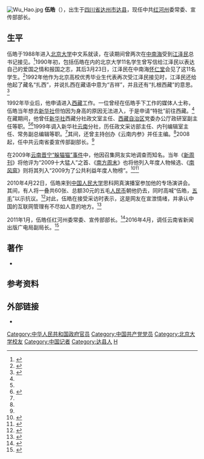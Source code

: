 {{Infobox_officeholder
| name =伍皓
| image name =
| width = 
| Sex = 男
| Native place = 
| date of birth = {{Birth year and age|1970|4}}
| party = {{CCP|19px}}
| nationality = {{PRC}}
| place of birth = [[四川省|四川省]][[达州市|达州市]]
| now= 云南省新闻出版广电局副局长
| period=2016年－
}}
[[File:Wu_Hao.jpg|thumb]]
'''伍皓'''（{{bd|1970年|4月}}），出生于[[四川省|四川省]][[达州市|达州市]][[达县|达县]]，现任中共[[红河州|红河州]]委常委、宣传部部长。

== 生平 ==
伍皓于1988年进入[[北京大学|北京大学]]中文系就读，在读期间曾两次在[[中南海|中南海]]受到[[江泽民|江泽民]]总书记接见。<ref name="xh">{{cite web|url=http://www.yn.xinhuanet.com/reporter/wh.htm|title=伍皓|publisher=新华网|accessdate=2010-04-22|archive-date=2017-12-01|archive-url=https://web.archive.org/web/20171201041322/http://www.yn.xinhuanet.com/reporter/wh.htm|dead-url=no}}</ref>1990年初，包括伍皓在内的北京大学11名学生曾写信给江泽民以表达自己的爱国之情和报国之志，其后3月23日，江泽民在中南海[[怀仁堂|怀仁堂]]会见了这11名学生。<ref>{{cite news|title=未名湖连中南海——江泽民总书记与北大学生座谈前后|author=古健、周玲|work=人民日报|date=1990-04-14|page=1版}}</ref>1992年他作为北京高校优秀毕业生代表再次受江泽民接见时，江泽民还给他起了藏名“扎西”，并说扎西在藏语中意为“吉祥”，并且还有“扎根西藏”的意思。<ref name="yn2">{{cite web|url=http://yn.yunnan.cn/html/2009-12/31/content_1028576.htm|title=伍皓是怎样炼成的|publisher=云南网|accessdate=2010-04-22|deadurl=yes|archiveurl=https://web.archive.org/web/20120616071829/http://yn.yunnan.cn/html/2009-12/31/content_1028576.htm|archivedate=2012-06-16}}</ref>

1992年毕业后，他申请进入[[西藏|西藏]]工作。一位曾经在伍皓手下工作的媒体人士称，伍皓当年想去[[新华社|新华社]]但怕因为身高的原因无法进入，于是申请“特批”前往西藏。<ref name="yn2" />在藏期间，他曾任[[新华社|新华社]]西藏分社政文室主任、[[西藏自治区|西藏自治区]]党委办公厅政研室副主任等职。<ref name="xh" /><ref name="yn">{{cite web|url=http://www.yndaily.com/html/20081104/news_100_191847.html|title=中共云南省委组织部省管干部任前公示公告|publisher=云南日报网|accessdate=2010-04-22|deadurl=yes|archiveurl=https://web.archive.org/web/20100428084022/http://www.yndaily.com/html/20081104/news_100_191847.html|archivedate=2010-04-28}}</ref>1999年调入新华社[[云南|云南]]分社，历任政文采访部主任、内刊编辑室主任、常务副总编辑等职。<ref name="yn" />其间，还曾主持创办《云南内参》并任主编。<ref name="xh" />2008起，任中共云南省委宣传部副部长。<ref name="yn" />

在2009年[[躲猫猫_(网路用语)|云南晋宁“躲猫猫”事件]]中，他因召集网友实地调查而知名。当年《[[新周刊|新周刊]]》将他评为“2009十大猛人”之首、《[[南方周末|南方周末]]》也将他列入年度人物候选、《[[南风窗|南风窗]]》则将其列入“2009为了公共利益年度人物榜”。<ref>{{cite web|url=http://news.sohu.com/20091229/n269290518.shtml|title=伍皓：我不是五毛 是党委政府形象雕塑师|publisher=搜狐新闻|accessdate=2010-04-22|archive-date=2020-09-06|archive-url=https://web.archive.org/web/20200906140113/http://news.sohu.com/20091229/n269290518.shtml|dead-url=no}}</ref><ref>{{cite web|url=http://www.nbweekly.com/Print/Article/9371_0.shtml|title=官场异类伍皓|publisher=南都周刊|accessdate=2010-04-22|deadurl=yes|archiveurl=https://web.archive.org/web/20100427053832/http://www.nbweekly.com/Print/Article/9371_0.shtml|archivedate=2010-04-27}}</ref>

2010年4月22日，伍皓来到[[中国人民大学|中国人民大学]]思科网真演播室参加他的专场演讲会。其间，有人将一叠共60张、总额30元的五毛[[人民币|人民币]]朝他扔去，同时高喊“伍皓，[[五毛党|五毛]]”以示抗议。<ref>{{cite web|url=http://china.news.cdqss.com/content/2010-04/22/content_355985.htm?node=115|title=伍皓人大演讲遭网友扔一身五毛纸币|publisher=全搜索新闻|accessdate=2010-04-22|deadurl=yes|archiveurl=https://web.archive.org/web/20100425235336/http://china.news.cdqss.com/content/2010-04/22/content_355985.htm?node=115|archivedate=2010-04-25}}</ref>对此，伍皓在接受采访时表示，这是网友在宣泄情绪，并承认中国的互联网管理有不尽如人意的地方。<ref>{{cite web|url=http://leaders.people.com.cn/GB/11440931.html|title=伍皓谈“扔钱门”：网民可能是宣泄一种情绪|publisher=人民网|accessdate=2010-04-23|archive-date=2016-03-04|archive-url=https://web.archive.org/web/20160304083939/http://leaders.people.com.cn/GB/11440931.html|dead-url=no}}</ref>

2011年1月，伍皓任红河州委常委、宣传部部长。<ref>{{cite web|url=http://news.sina.com.cn/c/sd/2011-01-27/102321884370.shtml|title=伍皓在云南红河履新 称将打造省内第三旅游热点|publisher=新浪新闻|accessdate=2011-07-16|archive-date=2017-12-01|archive-url=https://web.archive.org/web/20171201044041/http://news.sina.com.cn/c/sd/2011-01-27/102321884370.shtml|dead-url=no}}</ref>2016年4月，调任云南省新闻出版广电局副局长。<ref>{{cite web|url=http://www.thepaper.cn/newsDetail_forward_1457385|title=云南红河州委宣传部长伍皓转任省新闻出版广电局副局长|date=2016-04-17|website=澎湃新闻|accessdate=2017-11-19|archive-date=2020-01-28|archive-url=https://web.archive.org/web/20200128183024/http://www.thepaper.cn/newsDetail_forward_1457385|dead-url=no}}</ref>

== 著作 ==
* {{cite book|title=《伍皓说新闻：一位新华社记者的新闻实战手记》|publisher=新华出版社|isbn=9787501184569}}

== 参考资料 ==
{{reflist}}

== 外部链接 ==
{{Wikiquote}}
*{{Sinaweibo|1662450871}}{{來源請求|reason=此微博没有认证|date=2019年7月3日}}

{{DEFAULTSORT:Wu伍}}
[[Category:中华人民共和国政府官员|Category:中华人民共和国政府官员]]
[[Category:中国共产党党员|Category:中国共产党党员]]
[[Category:北京大学校友|Category:北京大学校友]]
[[Category:中国记者|Category:中国记者]]
[[Category:达县人|Category:达县人]]
[[Category:伍姓|H]]